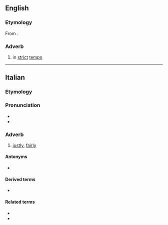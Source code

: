 ==English==

===Etymology===
From {{der|en|it|giustamente}}.

===Adverb===
{{en-adv|-}}

# {{lb|en|music}} in [[strict]] [[tempo]]

----

==Italian==

===Etymology===
{{root|it|ine-pro|*h₂yew-}}
{{suffix|it|giusto|t1=just”, “right|mente|t2=-ly|pos2=adverb-forming suffix}}

===Pronunciation===
* {{it-IPA|giustaménte}}
* {{hyphenation|it|giu|sta|mén|te}}

===Adverb===
{{it-adv}}

# [[justly]], [[fairly]]

====Antonyms====
* {{l|it|ingiustamente}}

====Derived terms====
* {{l|it|ingiustamente}}

====Related terms====
* {{l|it|giustizia}}
* {{l|it|giusto}}